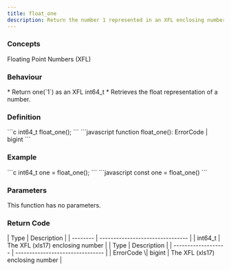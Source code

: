 ```yaml
---
title: float_one
description: Return the number 1 represented in an XFL enclosing number
---
```


### Concepts

<LinkButton href="/docs/hooks/concepts/floating-point-numbers-xfl">Floating Point Numbers (XFL)</LinkButton>

### Behaviour

<Tabs>
<TabItem label="C">
* Return one(`1`) as an XFL int64_t
</TabItem>

<TabItem label="JavaScript">
* Retrieves the float representation of a number.
</TabItem>
</Tabs>



### Definition

<Tabs>
<TabItem label="C">
```c
int64_t float_one();
```
</TabItem>

<TabItem label="JavaScript">
```javascript
function float_one(): ErrorCode | bigint
```
</TabItem>
</Tabs>



### Example

<Tabs>
<TabItem label="C">
```c
int64_t one =
    float_one();
```


</TabItem>

<TabItem label="JavaScript">
```javascript
const one = float_one()
```
</TabItem>
</Tabs>



### Parameters

This function has no parameters.

### Return Code

<Tabs>
<TabItem label="C">
| Type     | Description                      |
| -------- | -------------------------------- |
| int64_t | The XFL (xls17) enclosing number |
</TabItem>

<TabItem label="JavaScript">
| Type                | Description                      |
| ------------------- | -------------------------------- |
| ErrorCode \| bigint | The XFL (xls17) enclosing number |
</TabItem>
</Tabs>

